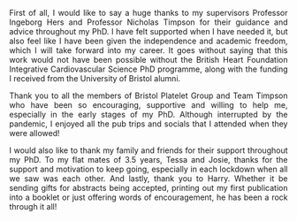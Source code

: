 <style>
body {
text-align: justify}
</style>

First of all, I would like to say a huge thanks to my supervisors Professor Ingeborg Hers and Professor Nicholas Timpson for their guidance and advice throughout my PhD. I have felt supported when I have needed it, but also feel like I have been given the independence and academic freedom, which I will take forward into my career. It goes without saying that this work would not have been possible without the British Heart Foundation Integrative Cardiovascular Science PhD programme, along with the funding I received from the University of Bristol alumni. 

Thank you to all the members of Bristol Platelet Group and Team Timpson who have been so encouraging, supportive and willing to help me, especially in the early stages of my PhD. Although interrupted by the pandemic, I enjoyed all the pub trips and socials that I attended when they were allowed!

I would also like to thank my family and friends for their support throughout my PhD. To my flat mates of 3.5 years, Tessa and Josie, thanks for the support and motivation to keep going, especially in each lockdown when all we saw was each other. And lastly, thank you to Harry. Whether it be sending gifts for abstracts being accepted, printing out my first publication into a booklet or just offering words of encouragement, he has been a rock through it all!
